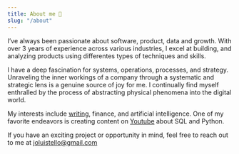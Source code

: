 ```yaml
---
title: About me 🚀
slug: "/about"
---
```


I’ve always been passionate about software, product, data and growth. With over 3 years of experience across various industries, I excel at building, and analyzing products using differentes types of techniques and skills.

I have a deep fascination for systems, operations, processes, and strategy. Unraveling the inner workings of a company through a systematic and strategic lens is a genuine source of joy for me. I continually find myself enthralled by the process of abstracting physical phenomena into the digital world.

My interests include [writing](https://simplificandola.substack.com/), finance, and artificial intelligence. One of my favorite endeavors is creating content on [Youtube](https://www.youtube.com/@joseluistello) about SQL and Python. 

If you have an exciting project or opportunity in mind, feel free to reach out to me at joluistello@gmail.com